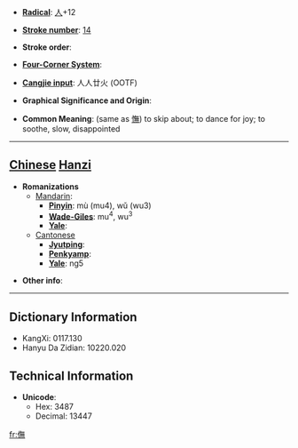 * '''[[Wiktionary:Chinese radical index| Radical]]''': [[Wiktionary:Chinese radical index 人|人]]+12

* '''[[Wiktionary:Chinese total strokes index|Stroke number]]''': [[Wiktionary:Chinese total strokes index 14|14]]

* '''Stroke order''': 

* '''[[Wiktionary:Chinese four corner index|Four-Corner System]]''': 

* '''[[Wiktionary:Chinese Cangjie index|Cangjie input]]''': 人人廿火 (OOTF)

* '''Graphical Significance and Origin''': 

* '''Common Meaning''': (same as [[憮]]) to skip about; to dance for joy; to soothe, slow, disappointed

----

== [[Chinese]] [[Hanzi]] ==

* '''Romanizations'''
** [[Mandarin]]:
*** '''[[Pinyin]]''': mù (mu4), wǔ (wu3)
*** '''[[Wade-Giles]]''': mu<sup>4</sup>, wu<sup>3</sup>
*** '''[[Yale]]''': 
**[[Cantonese]]
***'''[[Jyutping]]''':
***'''[[Penkyamp]]''': 
***'''[[Yale]]''': ng5

* '''Other info''': 

----

== Dictionary Information ==

* KangXi: 0117.130
* Hanyu Da Zidian: 10220.020

== Technical Information ==

* '''Unicode''':
** Hex: 3487
** Decimal: 13447
[[fr:㒇]]